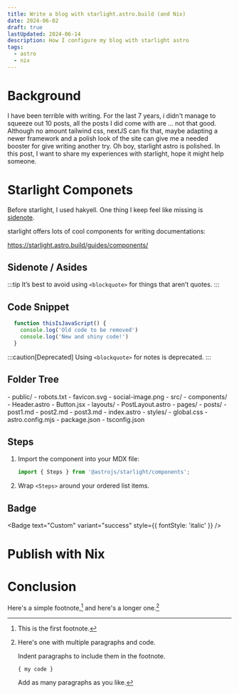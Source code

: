 ```yaml
---
title: Write a blog with starlight.astro.build (and Nix)
date: 2024-06-02
draft: true
lastUpdated: 2024-06-14
description: How I configure my blog with starlight astro
tags: 
  - astro
  - nix
---
```


# Background 
I have been terrible with writing. For the last 7 years, i didn't manage to squeeze out 10 posts, all the posts I did come with are ... not that good. Although no amount tailwind css, nextJS can fix that, maybe adapting a newer framework and a polish look of the site can give me a needed booster for give writing another try. Oh boy, starlight astro is polished. In this post, I want to share my experiences with starlight, hope it might help someone. 

# Starlight Componets 
Before starlight, I used hakyell. One thing I keep feel like  missing is [sidenote](https://tony-zorman.com/posts/block-sidenotes.html).

starlight offers lots of cool components for writing documentations:

https://starlight.astro.build/guides/components/
## Sidenote / Asides

:::tip
It’s best to avoid using `<blockquote>` for things that aren’t quotes.
:::

## Code Snippet
```js title="example.js" ins={3} del={2}
  function thisIsJavaScript() {
    console.log('Old code to be removed')
    console.log('New and shiny code!')
  }
```


:::caution[Deprecated]
Using `<blockquote>` for notes is deprecated.
:::


## Folder Tree

<FileTree>
- public/
  - robots.txt
  - favicon.svg
  - social-image.png
- src/
  - components/
    - Header.astro
    - Button.jsx
  - layouts/
    - PostLayout.astro
  - pages/
    - posts/
      - post1.md
      - post2.md
      - post3.md
    - index.astro
  - styles/
    - global.css
- astro.config.mjs
- package.json
- tsconfig.json
</FileTree>

## Steps

<Steps>

1. Import the component into your MDX file:

   ```js
   import { Steps } from '@astrojs/starlight/components';
   ```

2. Wrap `<Steps>` around your ordered list items.

</Steps>

## Badge


<Badge text="New" variant="tip" size="small" />

<Badge text="Deprecated" variant="caution" size="medium" />

<Badge text="Starlight" variant="note" size="large" />

<Badge text="Custom" variant="success" style={{ fontStyle: 'italic' }} />

# Publish with Nix

# Conclusion

Here's a simple footnote,[^1] and here's a longer one.[^bignote]
[^1]: This is the first footnote.
[^bignote]: Here's one with multiple paragraphs and code.

    Indent paragraphs to include them in the footnote.

    `{ my code }`

    Add as many paragraphs as you like.
